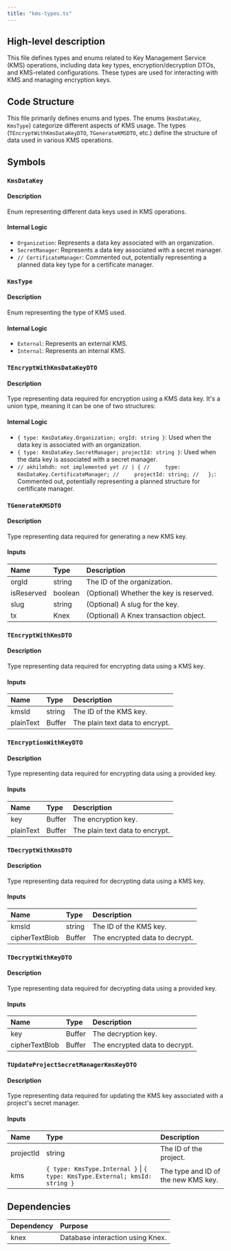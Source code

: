 ```yaml
---
title: "kms-types.ts"
---
```


## High-level description
This file defines types and enums related to Key Management Service (KMS) operations, including data key types, encryption/decryption DTOs, and KMS-related configurations. These types are used for interacting with KMS and managing encryption keys.

## Code Structure
This file primarily defines enums and types. The enums (`KmsDataKey`, `KmsType`) categorize different aspects of KMS usage. The types (`TEncryptWithKmsDataKeyDTO`, `TGenerateKMSDTO`, etc.) define the structure of data used in various KMS operations.

## Symbols

### `KmsDataKey`
#### Description
Enum representing different data keys used in KMS operations.

#### Internal Logic
- `Organization`: Represents a data key associated with an organization.
- `SecretManager`: Represents a data key associated with a secret manager.
- `// CertificateManager`: Commented out, potentially representing a planned data key type for a certificate manager.

### `KmsType`
#### Description
Enum representing the type of KMS used.

#### Internal Logic
- `External`: Represents an external KMS.
- `Internal`: Represents an internal KMS.

### `TEncryptWithKmsDataKeyDTO`
#### Description
Type representing data required for encryption using a KMS data key. It's a union type, meaning it can be one of two structures:

#### Internal Logic
- `{ type: KmsDataKey.Organization; orgId: string }`: Used when the data key is associated with an organization.
- `{ type: KmsDataKey.SecretManager; projectId: string }`: Used when the data key is associated with a secret manager.
- `// akhilmhdh: not implemented yet
// | {
//     type: KmsDataKey.CertificateManager;
//     projectId: string;
//   };`: Commented out, potentially representing a planned structure for certificate manager.

### `TGenerateKMSDTO`
#### Description
Type representing data required for generating a new KMS key.

#### Inputs
| Name | Type | Description |
|:-----|:-----|:------------|
| orgId | string | The ID of the organization. |
| isReserved | boolean | (Optional) Whether the key is reserved. |
| slug | string | (Optional) A slug for the key. |
| tx | Knex | (Optional) A Knex transaction object. |

### `TEncryptWithKmsDTO`
#### Description
Type representing data required for encrypting data using a KMS key.

#### Inputs
| Name | Type | Description |
|:-----|:-----|:------------|
| kmsId | string | The ID of the KMS key. |
| plainText | Buffer | The plain text data to encrypt. |

### `TEncryptionWithKeyDTO`
#### Description
Type representing data required for encrypting data using a provided key.

#### Inputs
| Name | Type | Description |
|:-----|:-----|:------------|
| key | Buffer | The encryption key. |
| plainText | Buffer | The plain text data to encrypt. |

### `TDecryptWithKmsDTO`
#### Description
Type representing data required for decrypting data using a KMS key.

#### Inputs
| Name | Type | Description |
|:-----|:-----|:------------|
| kmsId | string | The ID of the KMS key. |
| cipherTextBlob | Buffer | The encrypted data to decrypt. |

### `TDecryptWithKeyDTO`
#### Description
Type representing data required for decrypting data using a provided key.

#### Inputs
| Name | Type | Description |
|:-----|:-----|:------------|
| key | Buffer | The decryption key. |
| cipherTextBlob | Buffer | The encrypted data to decrypt. |

### `TUpdateProjectSecretManagerKmsKeyDTO`
#### Description
Type representing data required for updating the KMS key associated with a project's secret manager.

#### Inputs
| Name | Type | Description |
|:-----|:-----|:------------|
| projectId | string | The ID of the project. |
| kms | `{ type: KmsType.Internal }` \| `{ type: KmsType.External; kmsId: string }` | The type and ID of the new KMS key. |

## Dependencies
| Dependency | Purpose |
|:-----------|:--------|
| knex | Database interaction using Knex. |
